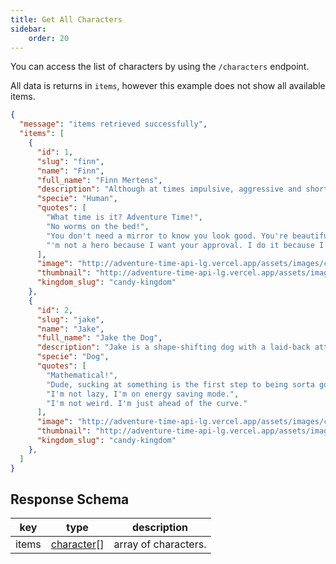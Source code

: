 ```yaml
---
title: Get All Characters
sidebar:
    order: 20
---
```


You can access the list of characters by using the `/characters` endpoint.
<CodeEndpoint path="/characters"/>


All data is returns in `items`, however this example does not show all available items.
```json
{
  "message": "items retrieved successfully",
  "items": [
    {
      "id": 1,
      "slug": "finn",
      "name": "Finn",
      "full_name": "Finn Mertens",
      "description": "Although at times impulsive, aggressive and short tempered, Finn is a kind, brave, selfless, and righteous boy. His aspirations to become a great hero makes him somewhat of a moral sheriff in the Land of Ooo, as he is willing to help and protect any innocent person or creature",
      "specie": "Human",
      "quotes": [
        "What time is it? Adventure Time!",
        "No worms on the bed!",
        "You don't need a mirror to know you look good. You're beautiful on the inside.",
        "'m not a hero because I want your approval. I do it because I want to!"
      ],
      "image": "http://adventure-time-api-lg.vercel.app/assets/images/characters/finn.webp",
      "thumbnail": "http://adventure-time-api-lg.vercel.app/assets/images/characters/finn-thumbnail.webp",
      "kingdom_slug": "candy-kingdom"
    },
    {
      "id": 2,
      "slug": "jake",
      "name": "Jake",
      "full_name": "Jake the Dog",
      "description": "Jake is a shape-shifting dog with a laid-back attitude and a love for adventure. Despite his easygoing demeanor, he is a loyal and supportive friend. Jake has the magical ability to stretch and change his shape, allowing him to morph into various forms to aid Finn in their quests.",
      "specie": "Dog",
      "quotes": [
        "Mathematical!",
        "Dude, sucking at something is the first step to being sorta good at something.",
        "I'm not lazy, I'm on energy saving mode.",
        "I'm not weird. I'm just ahead of the curve."
      ],
      "image": "http://adventure-time-api-lg.vercel.app/assets/images/characters/jake.webp",
      "thumbnail": "http://adventure-time-api-lg.vercel.app/assets/images/characters/jake-thumbnail.webp",
      "kingdom_slug": "candy-kingdom"
    },
  ]
}
```


## Response Schema
| key            | type                                                    | description                                           |
| -------------- | ------------------------------------------------------- | ----------------------------------------------------- |
| items           | [character](/docs/characters/getone/#character-model)[] | array of characters.                                  |
